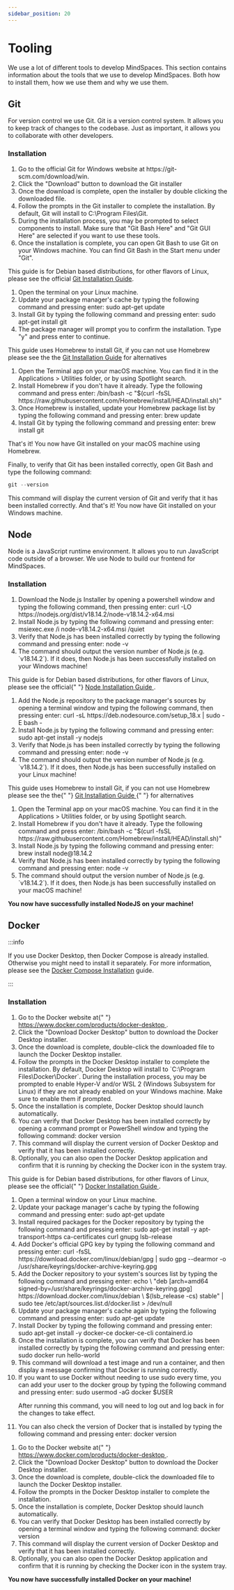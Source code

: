 ```yaml
---
sidebar_position: 20
---
```



# Tooling

We use a lot of different tools to develop MindSpaces. This section contains
information about the tools that we use to develop MindSpaces. Both how to
install them, how we use them and why we use them.

## Git

For version control we use Git. Git is a version control system. It allows you
to keep track of changes to the codebase. Just as important, it allows you to
collaborate with other developers.

### Installation

<Tabs groupId="operating-systems">
  <TabItem value="windows" label="Windows">
    <ol>
      <li>
        Go to the official Git for Windows website
        at https://git-scm.com/download/win.
      </li>
      <li>
        Click the "Download" button to download
        the Git installer
      </li>
      <li>
        Once the download is complete, open the
        installer by double clicking the
        downloaded file.
      </li>
      <li>
        Follow the prompts in the Git installer to
        complete the installation. By default, Git
        will install to C:\Program Files\Git.
      </li>
      <li>
        During the installation process, you may
        be prompted to select components to
        install. Make sure that "Git Bash Here"
        and "Git GUI Here" are selected if you
        want to use these tools.
      </li>
      <li>
        Once the installation is complete, you can
        open Git Bash to use Git on your Windows
        machine. You can find Git Bash in the
        Start menu under "Git".
      </li>
    </ol>
  </TabItem>
  <TabItem value="linux" label="Linux">
    <Admonition type="caution">
      <p>
        This guide is for Debian based distributions, for other flavors of 
        Linux, please see the official <a href="https://git-scm.com/book/en/v2/Getting-Started-Installing-Git">Git Installation Guide</a>.
      </p>
    </Admonition>
    <ol>
      <li>
        Open the terminal on your Linux machine.
      </li>
      <li>
        Update your package manager's cache by
        typing the following command and pressing
        enter:
        <CodeBlock language="bash">
          sudo apt-get update
        </CodeBlock>
      </li>
      <li>
        Install Git by typing the following
        command and pressing enter:
        <CodeBlock language="bash">
          sudo apt-get install git
        </CodeBlock>
      </li>
      <li>
        The package manager will prompt you to
        confirm the installation. Type "y" and
        press enter to continue.
      </li>
    </ol>

  </TabItem>
  <TabItem value="macos" label="MacOS">
    <Admonition type="caution">
      <p>
        This guide uses Homebrew to install Git, if you can not use Homebrew
        please see the
        the <a href="https://git-scm.com/book/en/v2/Getting-Started-Installing-Git">Git Installation Guide</a> for
        alternatives
      </p>
    </Admonition>
    <ol>
      <li>
        Open the Terminal app on your macOS
        machine. You can find it in the
        Applications &gt; Utilities folder, or by
        using Spotlight search.
      </li>
      <li>
        Install Homebrew if you don't have it
        already. Type the following command and
        press enter:
        <CodeBlock language="bash">
          /bin/bash -c "$(curl -fsSL
          https://raw.githubusercontent.com/Homebrew/install/HEAD/install.sh)"
        </CodeBlock>
      </li>
      <li>
        Once Homebrew is installed, update your
        Homebrew package list by typing the
        following command and pressing enter:
        <CodeBlock language="bash">
          brew update
        </CodeBlock>
      </li>
      <li>
        Install Git by typing the following
        command and pressing enter:
        <CodeBlock language="zsh">
          brew install git
        </CodeBlock>
      </li>
    </ol>
    That's it! You now have Git installed on your macOS
    machine using Homebrew.
  </TabItem>
</Tabs>

Finally, to verify that Git has been installed correctly, open Git Bash and type the following command:

```powershell
git --version
```

This command will display the current version of Git and verify that it has been
installed correctly. And that's it! You now have Git installed on your Windows
machine.

## Node

Node is a JavaScript runtime environment. It allows you to run JavaScript code
outside of a browser. We use Node to build our frontend for MindSpaces.

### Installation

<Tabs groupId="operating-systems">
  <TabItem value="windows" label="Windows">
    <ol>
      <li>
        Download the Node.js Installer by opening
        a powershell window and typing the
        following command, then pressing enter:
        <CodeBlock language="bash">
          curl -LO
          https://nodejs.org/dist/v18.14.2/node-v18.14.2-x64.msi
        </CodeBlock>
      </li>
      <li>
        Install Node.js by typing the following
        command and pressing enter:
        <CodeBlock language="bash">
          msiexec.exe /i node-v18.14.2-x64.msi
          /quiet
        </CodeBlock>
      </li>
      <li>
        Verify that Node.js has been installed
        correctly by typing the following command
        and pressing enter:
        <CodeBlock language="bash">
          node -v
        </CodeBlock>
      </li>
      <li>
        The command should output the version
        number of Node.js (e.g. `v18.14.2`). If it
        does, then Node.js has been successfully
        installed on your Windows machine!
      </li>
    </ol>
  </TabItem>
  <TabItem value="linux" label="Linux">
    <Admonition type="caution">
      <p>
        This guide is for Debian based
        distributions, for other flavors of Linux,
        please see the official{" "}
        <a href="https://nodejs.org/en/download/package-manager/">
          Node Installation Guide
        </a>
        .
      </p>
    </Admonition>
    <ol>
      <li>
        Add the Node.js repository to the package
        manager's sources by opening a terminal
        window and typing the following command,
        then pressing enter:
        <CodeBlock language="bash">
          curl -sL
          https://deb.nodesource.com/setup_18.x |
          sudo -E bash -
        </CodeBlock>
      </li>
      <li>
        Install Node.js by typing the following
        command and pressing enter:
        <CodeBlock language="bash">
          sudo apt-get install -y nodejs
        </CodeBlock>
      </li>
      <li>
        Verify that Node.js has been installed
        correctly by typing the following command
        and pressing enter:
        <CodeBlock language="bash">
          node -v
        </CodeBlock>
      </li>
      <li>
        The command should output the version
        number of Node.js (e.g. `v18.14.2`). If it
        does, then Node.js has been successfully
        installed on your Linux machine!
      </li>
    </ol>
  </TabItem>
  <TabItem value="macos" label="MacOS">
    <Admonition type="caution">
      <p>
        This guide uses Homebrew to install Git,
        if you can not use Homebrew please see the
        the{" "}
        <a href="https://git-scm.com/book/en/v2/Getting-Started-Installing-Git">
          Git Installation Guide
        </a>{" "}
        for alternatives
      </p>
    </Admonition>
    <ol>
      <li>
        Open the Terminal app on your macOS
        machine. You can find it in the
        Applications &gt; Utilities folder, or by
        using Spotlight search.
      </li>
      <li>
        Install Homebrew if you don't have it
        already. Type the following command and
        press enter:
        <CodeBlock language="bash">
          /bin/bash -c "$(curl -fsSL
          https://raw.githubusercontent.com/Homebrew/install/HEAD/install.sh)"
        </CodeBlock>
      </li>
      <li>
        Install Node.js by typing the following
        command and pressing enter:
        <CodeBlock language="bash">
          brew install node@18.14.2
        </CodeBlock>
      </li>
      <li>
        Verify that Node.js has been installed
        correctly by typing the following command
        and pressing enter:
        <CodeBlock language="bash">
          node -v
        </CodeBlock>
      </li>
      <li>
        The command should output the version
        number of Node.js (e.g. `v18.14.2`). If it
        does, then Node.js has been successfully
        installed on your macOS machine!
      </li>
    </ol>
  </TabItem>
</Tabs>

**You now have successfully installed NodeJS on your machine!**

## Docker

:::info

If you use Docker Desktop, then Docker Compose is already installed. Otherwise you might need to install it separately. For more information, please see the [Docker Compose Installation](https://docs.docker.com/compose/install/) guide.

:::

### Installation

<Tabs groupId="operating-systems">
  <TabItem value="windows" label="Windows">
    <ol>
      <li>
        Go to the Docker website at{" "}
        <a href="https://www.docker.com/products/docker-desktop">
          https://www.docker.com/products/docker-desktop
        </a>
        .
      </li>
      <li>
        Click the "Download Docker Desktop" button
        to download the Docker Desktop installer.
      </li>
      <li>
        Once the download is complete,
        double-click the downloaded file to launch
        the Docker Desktop installer.
      </li>
      <li>
        Follow the prompts in the Docker Desktop
        installer to complete the installation. By
        default, Docker Desktop will install to
        `C:\Program Files\Docker\Docker`. During
        the installation process, you may be
        prompted to enable Hyper-V and/or WSL 2
        (Windows Subsystem for Linux) if they are
        not already enabled on your Windows
        machine. Make sure to enable them if
        prompted.
      </li>
      <li>
        Once the installation is complete, Docker
        Desktop should launch automatically.
      </li>
      <li>
        You can verify that Docker Desktop has
        been installed correctly by opening a
        command prompt or PowerShell window and
        typing the following command:
        <CodeBlock language="bash">
          docker version
        </CodeBlock>
      </li>
      <li>
        This command will display the current
        version of Docker Desktop and verify that
        it has been installed correctly.
      </li>
      <li>
        Optionally, you can also open the Docker
        Desktop application and confirm that it is
        running by checking the Docker icon in the
        system tray.
      </li>
    </ol>
  </TabItem>
  <TabItem value="linux" label="Linux">
    <Admonition type="caution">
      <p>
        This guide is for Debian based
        distributions, for other flavors of Linux,
        please see the official{" "}
        <a href="https://docs.docker.com/engine/install/">
          Docker Installation Guide
        </a>
        .
      </p>
    </Admonition>
    <ol>
      <li>
        Open a terminal window on your Linux
        machine.
      </li>
      <li>
        Update your package manager's cache by
        typing the following command and pressing
        enter:
        <CodeBlock language="bash">
          sudo apt-get update
        </CodeBlock>
      </li>
      <li>
        Install required packages for the Docker
        repository by typing the following command
        and pressing enter:
        <CodeBlock language="bash">
          sudo apt-get install -y
          apt-transport-https ca-certificates curl
          gnupg lsb-release
        </CodeBlock>
      </li>
      <li>
        Add Docker's official GPG key by typing
        the following command and pressing enter:
        <CodeBlock language="bash">
          curl -fsSL
          https://download.docker.com/linux/debian/gpg
          | sudo gpg --dearmor -o
          /usr/share/keyrings/docker-archive-keyring.gpg
        </CodeBlock>
      </li>
      <li>
        Add the Docker repository to your system's
        sources list by typing the following
        command and pressing enter:
        <CodeBlock language="bash">
          echo \ "deb [arch=amd64
          signed-by=/usr/share/keyrings/docker-archive-keyring.gpg]
          https://download.docker.com/linux/debian
          \ $(lsb_release -cs) stable" | sudo tee
          /etc/apt/sources.list.d/docker.list >
          /dev/null
        </CodeBlock>
      </li>
      <li>
        Update your package manager's cache again
        by typing the following command and
        pressing enter:
        <CodeBlock language="bash">
          sudo apt-get update
        </CodeBlock>
      </li>
      <li>
        Install Docker by typing the following
        command and pressing enter:
        <CodeBlock language="bash">
          sudo apt-get install -y docker-ce
          docker-ce-cli containerd.io
        </CodeBlock>
      </li>
      <li>
        Once the installation is complete, you can
        verify that Docker has been installed
        correctly by typing the following command
        and pressing enter:
        <CodeBlock language="bash">
          sudo docker run hello-world
        </CodeBlock>
      </li>
      <li>
        This command will download a test image
        and run a container, and then display a
        message confirming that Docker is running
        correctly.
      </li>
      <li>
        If you want to use Docker without needing
        to use sudo every time, you can add your
        user to the docker group by typing the
        following command and pressing enter:
        <CodeBlock language="bash">
          sudo usermod -aG docker $USER
        </CodeBlock>
        <p>
          After running this command, you will
          need to log out and log back in for the
          changes to take effect.
        </p>
      </li>
      <li>
        You can also check the version of Docker
        that is installed by typing the following
        command and pressing enter:
        <CodeBlock language="bash">
          docker version
        </CodeBlock>
      </li>
    </ol>
  </TabItem>
  <TabItem value="macos" label="MacOS">
    <ol>
      <li>
        Go to the Docker website at{" "}
        <a href="https://www.docker.com/products/docker-desktop">
          https://www.docker.com/products/docker-desktop
        </a>
        .
      </li>
      <li>
        Click the "Download Docker Desktop" button
        to download the Docker Desktop installer.
      </li>
      <li>
        Once the download is complete,
        double-click the downloaded file to launch
        the Docker Desktop installer.
      </li>
      <li>
        Follow the prompts in the Docker Desktop
        installer to complete the installation.
      </li>
      <li>
        Once the installation is complete, Docker
        Desktop should launch automatically.
      </li>
      <li>
        You can verify that Docker Desktop has
        been installed correctly by opening a
        terminal window and typing the following
        command:
        <CodeBlock language="bash">
          docker version
        </CodeBlock>
      </li>
      <li>
        This command will display the current
        version of Docker Desktop and verify that
        it has been installed correctly.
      </li>
      <li>
        Optionally, you can also open the Docker
        Desktop application and confirm that it is
        running by checking the Docker icon in the
        system tray.
      </li>
    </ol>
  </TabItem>
</Tabs>

**You now have successfully installed Docker on your machine!**
